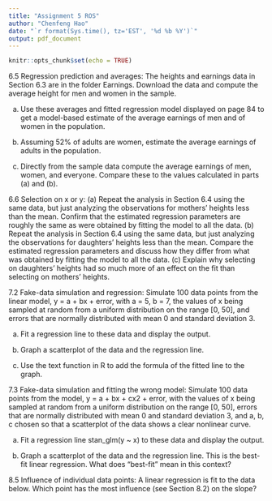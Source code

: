 ```yaml
---
title: "Assignment 5 ROS"
author: "Chenfeng Hao"
date: "`r format(Sys.time(), tz='EST', '%d %b %Y')`"
output: pdf_document
---
```


```r
knitr::opts_chunk$set(echo = TRUE)
```

6.5 Regression prediction and averages: The heights and earnings data in Section 6.3 are in the  folder Earnings. Download the data and compute the average height for men and women in the  sample.  

(a) Use these averages and fitted regression model displayed on page 84 to get a model-based  estimate of the average earnings of men and of women in the population.  

(b) Assuming 52% of adults are women, estimate the average earnings of adults in the population.  

(c) Directly from the sample data compute the average earnings of men, women, and everyone.  Compare these to the values calculated in parts (a) and (b).  

6.6 Selection on x or y:  (a) Repeat the analysis in Section 6.4 using the same data, but just analyzing the observations for  mothers’ heights less than the mean. Confirm that the estimated regression parameters are  roughly the same as were obtained by fitting the model to all the data.  (b) Repeat the analysis in Section 6.4 using the same data, but just analyzing the observations for  daughters’ heights less than the mean. Compare the estimated regression parameters and  discuss how they differ from what was obtained by fitting the model to all the data.  (c) Explain why selecting on daughters’ heights had so much more of an effect on the fit than  selecting on mothers’ heights. 

7.2 Fake-data simulation and regression: Simulate 100 data points from the linear model, y =  a + bx + error, with a = 5, b = 7, the values of x being sampled at random from a uniform  distribution on the range [0, 50], and errors that are normally distributed with mean 0 and standard  deviation 3. 

(a) Fit a regression line to these data and display the output.  

(b) Graph a scatterplot of the data and the regression line.  

(c) Use the text function in R to add the formula of the fitted line to the graph.  

7.3 Fake-data simulation and fitting the wrong model: Simulate 100 data points from the model,  y = a + bx + cx2 + error, with the values of x being sampled at random from a uniform  distribution on the range [0, 50], errors that are normally distributed with mean 0 and standard  deviation 3, and a, b, c chosen so that a scatterplot of the data shows a clear nonlinear curve.  

(a) Fit a regression line stan_glm(y ~ x) to these data and display the output.  

(b) Graph a scatterplot of the data and the regression line. This is the best-fit linear regression.  What does “best-fit” mean in this context? 

8.5 Influence of individual data points: A linear regression is fit to the data below. Which point has  the most influence (see Section 8.2) on the slope? 

